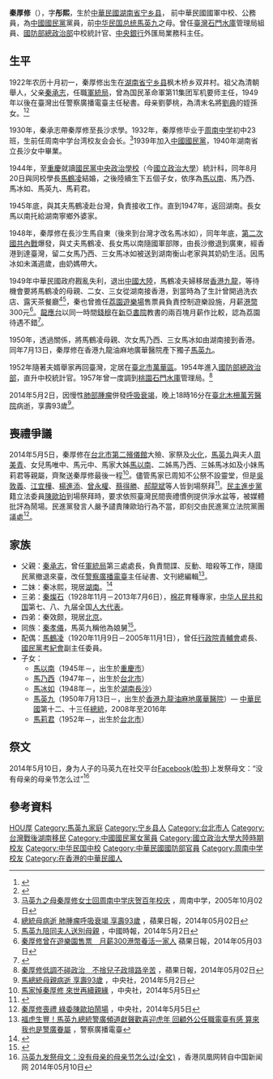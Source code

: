 {{Infobox_Officeholder
| name = 秦厚修
| birthdate = {{birth date|df=yes|1922|11|19}}
| 字          = 彤熙
| nationality = {{ROC}}
| birth_place = {{ROC-1912|湖南省}}[[寧鄉縣|寧鄉縣]]
| death_place = {{ROC}}[[台北市|台北市]][[文山區|文山區]][[木柵|木柵]][[萬芳醫院|萬芳醫院]]
| deathdate = {{death date and age|df=yes|2014|5|2|1922|11|19}}

| sex = 女
| 父母 = [[秦承志|秦承志]]（父）<br>劉夢桃（母）
| relatives = 秦冰熙（二妹）<br>秦燦石（三弟）<br>秦效頗（四弟）<br>秦孝儀（同族）
| 配偶 = [[馬鶴凌|馬鶴凌]]
| children =[[馬以南|馬以南]]<br>[[馬乃西|馬乃西]]<br>[[馬冰如|馬冰如]]<br>[[馬英九|馬英九]]<br>[[馬莉君|馬莉君]]
| party = {{Kmt}}
| allegiance = {{ROC}}
| branch = {{ROCMND}}總政治部
| rank = [[中校|中校]]
| serviceyears = 1954－？
}}
{{Infobox Political EPW
| educate=
*周南中學初中23班
*湖南省立長沙女中畢業
*[[國立政治大學|國立政治大學]]統計科
| past=
*臺灣石門水庫管理局組員
*國防部總政治部中校統計官
*中央銀行外匯局業務科主任
*周南中學台灣校友會會長
}}

'''秦厚修'''（{{bd|1922年|11月19日|2014年|5月2日|catIdx=Chin}}），字'''彤熙'''，生於[[中華民國|中華民國]][[湖南省_(中華民國)|湖南省]][[宁乡县|宁乡县]]， 前中華民國國軍中校、公務員，為[[中國國民黨|中國國民黨]]黨員，前[[中华民国|中华民国]][[中华民国总统|总统]][[馬英九|馬英九]]之母。曾任[[臺灣石門水庫|臺灣石門水庫]]管理局組員、[[中華民國國防部|國防部]][[國防部政治作戰局|總政治部]]中校統計官、[[中央銀行_(中華民國)|中央銀行]]外匯局業務科主任。

== 生平 ==
1922年农历十月初一，秦厚修出生在[[湖南省|湖南省]][[宁乡县|宁乡县]]枫木桥乡双井村。祖父為清朝舉人，父亲[[秦承志|秦承志]]，任職[[軍統局|軍統局]]，曾為国民革命軍第11集团军机要师主任，1949年以後在臺灣出任警察廣播電臺主任秘書。母亲劉夢桃，為清末名將[[劉典|劉典]]的姪孫女。<ref>{{Cite web |url=http://hunan.sina.com.cn/news/s/2014-05-04/071197912.html |title=马英九母亲出身长沙书香世家 其祖父是清朝举人 |access-date=2014-05-04 |archive-url=https://web.archive.org/web/20140504090529/http://hunan.sina.com.cn/news/s/2014-05-04/071197912.html |archive-date=2014-05-04 |dead-url=yes }}</ref><ref>{{Cite web |url=http://www.twtimes.com.tw/index.php?page=news&nid=303968 |title=大法官也看不慣「三作牌」！ |access-date=2014-05-06 |archive-url=https://web.archive.org/web/20140506093823/http://www.twtimes.com.tw/index.php?page=news&nid=303968 |archive-date=2014-05-06 |dead-url=yes }}</ref>

1930年，秦承志帶秦厚修至長沙求學。1932年，秦厚修毕业于[[周南中学|周南中学]]初中23班，生前任周南中学台湾校友会会长。<ref>[http://www.zhounan.com/Item/5073.aspx  马英九之母秦厚修女士回周南中学庆贺百年校庆] {{Wayback|url=http://www.zhounan.com/Item/5073.aspx |date=20140503152620 }}，周南中学，2005年10月02日</ref>1939年加入[[中國國民黨|中國國民黨]]，1940年湖南省立長沙女中畢業。

1944年，至[[重慶|重慶]]就讀[[國民黨中央政治學校|國民黨中央政治學校]]（今[[國立政治大學|國立政治大學]]）統計科，同年8月20日與同校學長[[馬鶴凌|馬鶴凌]]結婚，之後陸續生下五個子女，依序為[[馬以南|馬以南]]、馬乃西、馬冰如、馬英九、馬莉君。

1945年底，與其夫馬鶴凌赴台灣，負責接收工作。直到1947年，返回湖南。長女馬以南托給湖南寧鄉外婆家。

1948年，秦厚修在長沙生馬自東（後來到台灣才改名馬冰如），同年年底，[[第二次國共內戰|第二次國共內戰]]爆發，與丈夫馬鶴凌、長女馬以南隨國軍部隊，由長沙撤退到廣東，經香港到達臺灣，留二女馬乃西、三女馬冰如被送到湖南衡山老家與其奶奶生活。因馬冰如未滿週歲，由奶媽帶大。

1949年中華民國政府戡亂失利，退出[[中國大陸|中國大陸]]，馬鶴凌夫婦移居[[香港|香港]][[九龍|九龍]]，等待機會要將馬鶴凌的母親、二女、三女從湖南接香港，到當時為了生計曾開過洗衣店、露天茶餐廳<ref>[http://appledaily.com.tw/appledaily/article/headline/20140503/35807416 總統母病逝 肺腫瘤呼吸衰竭 享壽93歲] {{Wayback|url=http://appledaily.com.tw/appledaily/article/headline/20140503/35807416 |date=20140503060045 }}，蘋果日報，2014年05月02日</ref><ref>[http://www.chinatimes.com/newspapers/20140503000315-260102 馬英九陪同夫人送別母親] {{Wayback|url=http://www.chinatimes.com/newspapers/20140503000315-260102 |date=20140503002322 }}，中國時報，2014年5月2日</ref>，秦也曾擔任[[荔園遊樂場|荔園遊樂場]]售票員負責控制遊樂設施，月薪[[港幣|港幣]]300元<ref>[http://www.appledaily.com.tw/realtimenews/article/recommend/20140503/390966/ 秦厚修曾在遊樂園售票　月薪300港幣養活一家人] {{Wayback|url=http://www.appledaily.com.tw/realtimenews/article/recommend/20140503/390966/ |date=20140503100153 }}蘋果日報，2014年05月03日</ref>。[[龍應台|龍應台]]以同一時間[[錢穆|錢穆]]在[[新亞書院|新亞書院]]教書的兩百塊月薪作比較，認為荔園待遇不錯<ref>{{cite book |author=龍應台|title=《大江大海 一九四九》|url=https://archive.org/details/dajiangdahaiyiji00008800|date=2009-08-31|publisher=天下雜誌|location=臺灣|language=zh-tw|isbn=9789862410493}}</ref>。

1950年，透過關係，將馬鶴凌母親、次女馬乃西、三女馬冰如由湖南接到香港。同年7月13日，秦厚修在香港九龍油麻地廣華醫院產下獨子[[馬英九|馬英九]]。

1952年隨著夫婿舉家再回臺灣，定居在[[臺北市|臺北市]][[萬華區|萬華區]]。1954年進入[[國防部政治作戰局|國防部總政治部]]，直升中校統計官。1957年曾一度調到[[桃園石門水庫|桃園石門水庫]]管理局。<ref>[http://www.appledaily.com.tw/realtimenews/article/new/20140502/390682/ 秦厚修低調不碰政治　不捨兒子政壇路辛苦] {{Wayback|url=http://www.appledaily.com.tw/realtimenews/article/new/20140502/390682/ |date=20140503090937 }}，蘋果日報，2014年05月02日</ref>

2014年5月2日，因慢性[[肺部|肺部]][[腫瘤|腫瘤]]併發[[呼吸衰竭|呼吸衰竭]]，晚上18時16分在[[臺北|臺北]][[木柵|木柵]][[臺北市立萬芳醫院|萬芳醫院]]病逝，享壽93歲<ref>[http://www.cna.com.tw/news/firstnews/201405025009-1.aspx 馬總統母親病逝 享壽93歲] {{Wayback|url=http://www.cna.com.tw/news/firstnews/201405025009-1.aspx |date=20140502214222 }}，中央社，2014年5月2日</ref>。

==喪禮爭議==
2014年5月5日，秦厚修在[[台北市第二殯儀館|台北市第二殯儀館]]大殮、家祭及[[火化|火化]]，[[馬英九|馬英九]]與夫人[[周美青|周美青]]、女兒馬唯中、馬元中、馬家大姊[[馬以南|馬以南]]、二姊馬乃西、三姊馬冰如及小妹馬莉君等親屬，齊聚送秦厚修最後一程<ref>[http://www.cna.com.tw/news/firstnews/201405050017-1.aspx 馬家悼秦厚修 來世再續親緣] {{Wayback|url=http://www.cna.com.tw/news/firstnews/201405050017-1.aspx |date=20140505123917 }}，中央社，2014年5月5日</ref>。儘管馬家已周知不公祭不設靈堂，但是[[吳敦義|吳敦義]]、[[江宜樺|江宜樺]]、[[楊進添|楊進添]]、[[曾永權|曾永權]]、[[蔡得勝|蔡得勝]]、[[郝龍斌|郝龍斌]]等人皆到場祭拜<ref>{{Cite web |url=http://news.zj.com/detail/1517997.shtml |title=马英九率全家祭亡母：盼来世再做您的儿女 |access-date=2014-05-09 |archive-url=https://web.archive.org/web/20140512230141/http://news.zj.com/detail/1517997.shtml |archive-date=2014-05-12 |dead-url=yes }}</ref>。[[民主進步黨|民主進步黨]]籍立法委員[[陳歐珀|陳歐珀]]到場祭拜時，要求依照臺灣民間喪禮慣例提供淨水盆等，被媒體批評為鬧場。民進黨發言人嚴予譴責陳歐珀行為不當，即刻交由民進黨立法院黨團議處<ref>[http://www.cna.com.tw/news/firstnews/201405050123-1.aspx 秦厚修喪禮 綠委陳歐珀鬧場] {{Wayback|url=http://www.cna.com.tw/news/firstnews/201405050123-1.aspx |date=20140505112118 }}，中央社，2014年5月5日</ref>。

== 家族 ==

* 父親：[[秦承志|秦承志]]，曾任[[軍統局|軍統局]]第三處處長，負責間諜、反動、暗殺等工作，隨國民黨撤退來臺，改任[[警察廣播電臺|警察廣播電臺]]主任祕書、文刊總編輯<ref>[http://www.pbs.gov.tw/magazine/detail.aspx?cateid=362&sid=553  福虎生豐！馬英九總統警廣頻道獻聲歡喜迎虎年 回顧外公任職電臺有感 算來我也是警廣眷屬] {{webarchive|url=https://web.archive.org/web/20140504000638/http://www.pbs.gov.tw/magazine/detail.aspx?cateid=362&sid=553 |date=2014-05-04 }}，警察廣播電臺</ref>。
* 二妹：秦冰熙，現居[[湖南|湖南]]。<ref>{{Cite web |url=http://news.ifeng.com/taiwan/3/detail_2013_07/09/27316268_0.shtml |title=马英九舅舅在济南去世 曾任3届全国人大代表，凤凰网，2013年07月09日 |accessdate=2014年5月3日 |archive-date=2014年5月2日 |archive-url=https://web.archive.org/web/20140502201137/http://news.ifeng.com/taiwan/3/detail_2013_07/09/27316268_0.shtml |dead-url=no }}</ref>
* 三弟：[[秦燦石|秦燦石]]（1928年11月－2013年7月6日），[[棉花|棉花]]育種專家，[[中华人民共和国|中华人民共和国]]第七、八、九届全国[[人大代表|人大代表]]。
* 四弟：秦效颇，現居[[北京|北京]]。
*同族：[[秦孝儀|秦孝儀]]，馬英九稱他為娘舅<ref>{{cite news|publisher=衡东党政门户网|author=王一社|title=秦孝仪|url=http://www.hengdong.gov.cn/hengdmh/hdmh/gmz/Hdmrgm/488b1282-ee73-4f6a-81d4-d2046065e085.shtml|date=2009-04-01|deadurl=yes|archiveurl=https://web.archive.org/web/20140502140307/http://www.hengdong.gov.cn/hengdmh/hdmh/gmz/Hdmrgm/488b1282-ee73-4f6a-81d4-d2046065e085.shtml|archivedate=2014-05-02}}</ref>。
* 配偶：[[馬鶴凌|馬鶴凌]]（1920年11月9日－2005年11月1日），曾任[[行政院青輔會|行政院青輔會]]處長、[[國民黨考紀會|國民黨考紀會]]副主任委員。
* 子女：
** [[馬以南|馬以南]]（1945年－，出生於[[重慶市|重慶市]]）
** [[馬乃西|馬乃西]]（1947年－，出生於[[台北市|台北市]]）
** [[馬冰如|馬冰如]]（1948年－，出生於[[湖南|湖南]][[長沙|長沙]]）
** [[馬英九|馬英九]]（1950年7月13日－，出生於[[英屬香港|香港]][[九龍|九龍]][[油麻地|油麻地]][[廣華醫院|廣華醫院]]）— [[中華民國|中華民國]]第十二、十三任[[中華民國總統|總統]]，2008年至2016年
** [[馬莉君|馬莉君]]（1952年－，出生於[[台北市|台北市]]）

==祭文==
2014年5月10日，身为人子的马英九在社交平台[[Facebook|Facebook]]([[脸书|脸书]])上发祭母文：“没有母亲的母亲节怎么过”<ref>[http://news.ifeng.com/a/20140510/40240249_0.shtml 马英九发祭母文：没有母亲的母亲节怎么过(全文)] {{Wayback|url=http://news.ifeng.com/a/20140510/40240249_0.shtml |date=20140510215316 }}，香港凤凰网转自中国新闻网 2014年05月10日</ref>

== 參考資料 ==
{{reflist|2}}

{{Authority control}}
{{DEFAULTSORT:QIN秦}}
[[Category:秦姓|HOU厚]]
[[Category:馬英九家庭|Category:馬英九家庭]]
[[Category:宁乡县人|Category:宁乡县人]]
[[Category:台北市人|Category:台北市人]]
[[Category:台灣戰後湖南移民|Category:台灣戰後湖南移民]]
[[Category:中國國民黨女黨員|Category:中國國民黨女黨員]]
[[Category:國立政治大學大陸時期校友|Category:國立政治大學大陸時期校友]]
[[Category:中华民国中校|Category:中华民国中校]]
[[Category:中華民國國防部官員|Category:中華民國國防部官員]]
[[Category:周南中学校友|Category:周南中学校友]]
[[Category:在香港的中華民國人|Category:在香港的中華民國人]]
